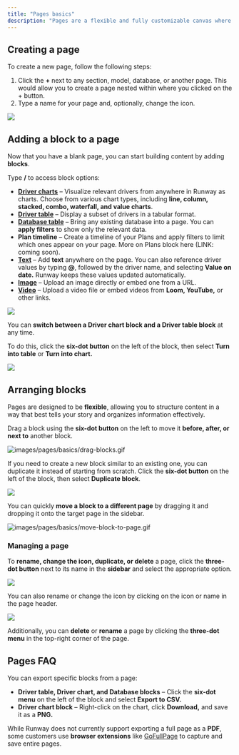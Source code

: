 ```yaml
---
title: "Pages basics"
description: "Pages are a flexible and fully customizable canvas where you can bring different elements from across your model together in one place. Whether you're creating an investor report or collaborating with department heads, pages are the perfect tool for the job."
---
```


## Creating a page

To create a new page, follow the following steps:

1. Click the **\+** next to any section, model, database, or another page. This would allow you to create a page nested within where you clicked on the \+ button.
2. Type a name for your page and, optionally, change the icon.

![](/images/pages/basics/create-page.png)

## Adding a block to a page

Now that you have a blank page, you can start building content by adding **blocks**.

Type **/** to access block options:

- [**Driver charts**](https://docs.runway.com/concepts/pages/charts-block) – Visualize relevant drivers from anywhere in Runway as charts. Choose from various chart types, including **line, column, stacked, combo, waterfall, and value charts**.
- [**Driver table**](https://docs.runway.com/concepts/pages/drivers-table-block) – Display a subset of drivers in a tabular format.
- [**Database table**](https://docs.runway.com/concepts/pages/database-block) – Bring any existing database into a page. You can **apply filters** to show only the relevant data.
- **Plan timeline** – Create a timeline of your Plans and apply filters to limit which ones appear on your page. More on Plans block here (LINK: coming soon).
- [**Text**](https://docs.runway.com/concepts/pages/text-media-block#text-block) – Add **text** anywhere on the page. You can also reference driver values by typing **@**, followed by the driver name, and selecting **Value on date.** Runway keeps these values updated automatically.
- [**Image**](https://docs.runway.com/concepts/pages/text-media-block#image-block) – Upload an image directly or embed one from a URL.
- [**Video**](https://docs.runway.com/concepts/pages/text-media-block#video-block) – Upload a video file or embed videos from **Loom, YouTube,** or other links.

![](/images/pages/basics/new-block.png)

You can **switch between a Driver chart block and a Driver table block** at any time.

To do this, click the **six-dot button** on the left of the block, then select **Turn into table** or **Turn into chart.**

![](/images/pages/basics/turn-to-table.png)

## Arranging blocks

Pages are designed to be **flexible**, allowing you to structure content in a way that best tells your story and organizes information effectively.

Drag a block using the **six-dot button** on the left to move it **before, after, or next to** another block.

![images/pages/basics/drag-blocks.gif](/images/pages/basics/drag-blocks.gif)

If you need to create a new block similar to an existing one, you can duplicate it instead of starting from scratch. Click the **six-dot button** on the left of the block, then select **Duplicate block**.

![](/images/pages/basics/duplicating-blocks.png)

You can quickly **move a block to a different page** by dragging it and dropping it onto the target page in the sidebar.

![images/pages/basics/move-block-to-page.gif](/images/pages/basics/move-block-to-page.gif)

### Managing a page

To **rename, change the icon, duplicate, or delete** a page, click the **three-dot button** next to its name in the **sidebar** and select the appropriate option.

![](/images/pages/basics/manage-page.png)

You can also rename or change the icon by clicking on the icon or name in the page header.

![](/images/databases/3/rename-in-page.png)

Additionally, you can **delete** or **rename** a page by clicking the **three-dot menu** in the top-right corner of the page.

## Pages FAQ

<Accordion title="Can I export a page?" defaultOpen="false">
  You can export specific blocks from a page:

  - **Driver table, Driver chart, and Database blocks** – Click the **six-dot menu** on the left of the block and select **Export to CSV.**
  - **Driver chart block** – Right-click on the chart, click **Download,** and save it as a **PNG.**

  While Runway does not currently support exporting a full page as a **PDF**, some customers use **browser extensions** like [GoFullPage](https://gofullpage.com/) to capture and save entire pages.
</Accordion>